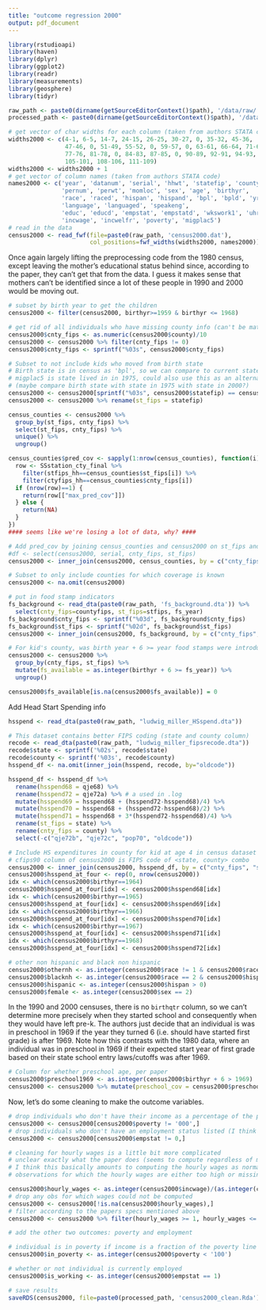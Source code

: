 ```yaml
---
title: "outcome regression 2000"
output: pdf_document
---
```


```r
library(rstudioapi)
library(haven)
library(dplyr)
library(ggplot2)
library(readr)
library(measurements)
library(geosphere)
library(tidyr)
```

```r
raw_path <- paste0(dirname(getSourceEditorContext()$path), '/data/raw/')
processed_path <- paste0(dirname(getSourceEditorContext()$path), '/data/processed/')

# get vector of char widths for each column (taken from authors STATA code)
widths2000 <- c(4-1, 6-5, 14-7, 24-15, 26-25, 30-27, 0, 35-32, 45-36, 
                47-46, 0, 51-49, 55-52, 0, 59-57, 0, 63-61, 66-64, 71-67, 75-72, 
                77-76, 81-78, 0, 84-83, 87-85, 0, 90-89, 92-91, 94-93, 100-95, 
                105-101, 108-106, 111-109)
widths2000 <- widths2000 + 1
# get vector of column names (taken from authors STATA code)
names2000 <- c('year', 'datanum', 'serial', 'hhwt', 'statefip', 'county', 'gq', 
               'pernum', 'perwt', 'momloc', 'sex', 'age', 'birthyr', 
               'race', 'raced', 'hispan', 'hispand', 'bpl', 'bpld', 'yrimmig', 
               'language', 'languaged', 'speakeng', 
               'educ', 'educd', 'empstat', 'empstatd', 'wkswork1', 'uhrswork', 
               'incwage', 'incwelfr', 'poverty', 'migplac5')
# read in the data
census2000 <- read_fwf(file=paste0(raw_path, 'census2000.dat'), 
                       col_positions=fwf_widths(widths2000, names2000))
```

Once again largely lifting the preprocessing code from the 1980 census, except
leaving the mother's educational status behind since, according to the paper,
they can't get that from the data. I guess it makes sense that mothers can't be identified
since a lot of these people in 1990 and 2000 would be moving out.

```r
# subset by birth year to get the children
census2000 <- filter(census2000, birthyr>=1959 & birthyr <= 1968)

# get rid of all individuals who have missing county info (can't be matched to a coverage)
census2000$cnty_fips <- as.numeric(census2000$county)/10
census2000 <- census2000 %>% filter(cnty_fips != 0)
census2000$cnty_fips <- sprintf("%03s", census2000$cnty_fips)

# Subset to not include kids who moved from birth state
# Birth state is in census as 'bpl', so we can compare to current state to see if they moved.
# migplac5 is state lived in in 1975, could also use this as an alternative to what the paper did
# (maybe compare birth state with state in 1975 with state in 2000?)
census2000 <- census2000[sprintf("%03s", census2000$statefip) == census2000$bpl,]
census2000 <- census2000 %>% rename(st_fips = statefip)
```

```r
census_counties <- census2000 %>% 
  group_by(st_fips, cnty_fips) %>%
  select(st_fips, cnty_fips) %>%
  unique() %>% 
  ungroup()

census_counties$pred_cov <- sapply(1:nrow(census_counties), function(i) {
  row <- SSstation_cty_final %>%
    filter(stfips_hh==census_counties$st_fips[i]) %>%
    filter(ctyfips_hh==census_counties$cnty_fips[i])
  if (nrow(row)==1) {
    return(row[["max_pred_cov"]])
  } else {
    return(NA)
  }
})
#### seems like we're losing a lot of data, why? ####

# Add pred_cov by joining census_counties and census2000 on st_fips and cnty_fips
#df <- select(census2000, serial, cnty_fips, st_fips)
census2000 <- inner_join(census2000, census_counties, by = c("cnty_fips", "st_fips"))

# Subset to only include counties for which coverage is known
census2000 <- na.omit(census2000)

```

```r
# put in food stamp indicators
fs_background <- read_dta(paste0(raw_path, 'fs_background.dta')) %>% 
  select(cnty_fips=countyfips, st_fips=stfips, fs_year)
fs_background$cnty_fips <- sprintf("%03d", fs_background$cnty_fips)
fs_background$st_fips <- sprintf("%02d", fs_background$st_fips)
census2000 <- inner_join(census2000, fs_background, by = c("cnty_fips", "st_fips"))

# For kid's county, was birth year + 6 >= year food stamps were introduced
census2000 <- census2000 %>% 
  group_by(cnty_fips, st_fips) %>% 
  mutate(fs_available = as.integer(birthyr + 6 >= fs_year)) %>%
  ungroup()
```

```r
census2000$fs_available[is.na(census2000$fs_available)] = 0
```

Add Head Start Spending info

```r
hsspend <- read_dta(paste0(raw_path, "ludwig_miller_HSspend.dta"))

# This dataset contains better FIPS coding (state and county column)
recode <- read_dta(paste0(raw_path, "ludwig_miller_fipsrecode.dta"))
recode$state <- sprintf('%02s', recode$state)
recode$county <- sprintf('%03s', recode$county)
hsspend_df <- na.omit(inner_join(hsspend, recode, by="oldcode"))

hsspend_df <- hsspend_df %>%
  rename(hsspend68 = qje68) %>%
  rename(hsspend72 = qje72a) %>% # a used in .log
  mutate(hsspend69 = hsspend68 + (hsspend72-hsspend68)/4) %>%
  mutate(hsspend70 = hsspend68 + (hsspend72-hsspend68)/2) %>%
  mutate(hsspend71 = hsspend68 + 3*(hsspend72-hsspend68)/4) %>%
  rename(st_fips = state) %>%
  rename(cnty_fips = county) %>%
  select(-c("qje72b", "qje72c", "pop70", "oldcode"))

# Include HS expenditures in county for kid at age 4 in census dataset
# cfips90 column of census2000 is FIPS code of <state, county> combo
census2000 <- inner_join(census2000, hsspend_df, by = c("cnty_fips", "st_fips"))
census2000$hsspend_at_four <- rep(0, nrow(census2000))
idx <- which(census2000$birthyr==1964)
census2000$hsspend_at_four[idx] <- census2000$hsspend68[idx]
idx <- which(census2000$birthyr==1965)
census2000$hsspend_at_four[idx] <- census2000$hsspend69[idx]
idx <- which(census2000$birthyr==1966)
census2000$hsspend_at_four[idx] <- census2000$hsspend70[idx]
idx <- which(census2000$birthyr==1967)
census2000$hsspend_at_four[idx] <- census2000$hsspend71[idx]
idx <- which(census2000$birthyr==1968)
census2000$hsspend_at_four[idx] <- census2000$hsspend72[idx]
```

```r
# other non hispanic and black non hispanic
census2000$othernh <- as.integer(census2000$race != 1 & census2000$race != 0 & census2000$hispan == 0)
census2000$blacknh <- as.integer(census2000$race == 2 & census2000$hispan == 0)
census2000$hispanic <- as.integer(census2000$hispan > 0)
census2000$female <- as.integer(census2000$sex == 2)
```

In the 1990 and 2000 censuses, there is no `birthqtr` column, so we can't determine
more precisely when they started school and consequently when they would have left pre-k.
The authors just decide that an individual is was in preschool in 1969 if the year
they turned 6 (i.e. should have started first grade) is after 1969. Note how this
contrasts with the 1980 data, where an individual was in preschool in 1969 if their
expected start year of first grade based on their state school entry laws/cutoffs
was after 1969. 

```r
# Column for whether preschool age, per paper
census2000$preschool1969 <- as.integer(census2000$birthyr + 6 > 1969)
census2000 <- census2000 %>% mutate(preschool_cov = census2000$preschool1969*census2000$pred_cov)
```

Now, let's do some cleaning to make the outcome variables.

```r
# drop individuals who don't have their income as a percentage of the poverty rate
census2000 <- census2000[census2000$poverty != '000',]
# drop individuals who don't have an employment status listed (I think this is actually 0)
census2000 <- census2000[census2000$empstat != 0,]

# cleaning for hourly wages is a little bit more complicated
# unclear exactly what the paper does (seems to compute regardless of missingess and fillNA for <1 and >1000 hrly wages..)
# I think this basically amounts to computing the hourly wages as normal and then dropping
# observations for which the hourly wages are either too high or missing

census2000$hourly_wages <- as.integer(census2000$incwage)/(as.integer(census2000$uhrswork) * as.integer(census2000$wkswork1))
# drop any obs for which wages could not be computed
census2000 <- census2000[!is.na(census2000$hourly_wages),]
# filter according to the papers specs mentioned above
census2000 <- census2000 %>% filter(hourly_wages >= 1, hourly_wages <= 1000)
```

```r
# add the other two outcomes: poverty and employment

# individual is in poverty if income is a fraction of the poverty line
census2000$in_poverty <- as.integer(census2000$poverty < '100')

# whether or not individual is currently employed
census2000$is_working <- as.integer(census2000$empstat == 1)
```

```r
# save results
saveRDS(census2000, file=paste0(processed_path, 'census2000_clean.Rda'))
```